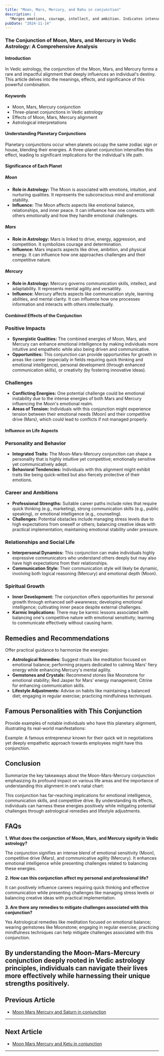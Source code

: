 ```yaml
---
title: "Moon, Mars, Mercury, and Rahu in conjunction"
description: |
  "Merges emotions, courage, intellect, and ambition. Indicates intense"
pubDate: "2024-11-14"
---
```


### The Conjunction of Moon, Mars, and Mercury in Vedic Astrology: A Comprehensive Analysis

#### Introduction

In Vedic astrology, the conjunction of the Moon, Mars, and Mercury forms a rare and impactful alignment that deeply influences an individual's destiny. This article delves into the meanings, effects, and significance of this powerful combination.

#### Keywords

- Moon, Mars, Mercury conjunction
- Three-planet conjunctions in Vedic astrology
- Effects of Moon, Mars, Mercury alignment
- Astrological interpretations

#### Understanding Planetary Conjunctions

Planetary conjunctions occur when planets occupy the same zodiac sign or house, blending their energies. A three-planet conjunction intensifies this effect, leading to significant implications for the individual's life path.

#### Significance of Each Planet

##### Moon

- **Role in Astrology:** The Moon is associated with emotions, intuition, and nurturing qualities. It represents the subconscious mind and emotional stability.
- **Influence:** The Moon affects aspects like emotional balance, relationships, and inner peace. It can influence how one connects with others emotionally and how they handle emotional challenges.

##### Mars

- **Role in Astrology:** Mars is linked to drive, energy, aggression, and competition. It symbolizes courage and determination.
- **Influence:** Mars impacts aspects like drive, ambition, and physical energy. It can influence how one approaches challenges and their competitive nature.

##### Mercury

- **Role in Astrology:** Mercury governs communication skills, intellect, and adaptability. It represents mental agility and versatility.
- **Influence:** Mercury affects aspects like communication style, learning abilities, and mental clarity. It can influence how one processes information and interacts with others intellectually.

#### Combined Effects of the Conjunction

### Positive Impacts

- **Synergistic Qualities:** The combined energies of Moon, Mars, and Mercury can enhance emotional intelligence by making individuals more intuitive and empathetic while also being driven and communicative.
- **Opportunities:** This conjunction can provide opportunities for growth in areas like career (especially in fields requiring quick thinking and emotional intelligence), personal development (through enhanced communication skills), or creativity (by fostering innovative ideas).

### Challenges

- **Conflicting Energies:** One potential challenge could be emotional instability due to the intense energies of both Mars and Mercury influencing the Moon's emotional realm.
- **Areas of Tension:** Individuals with this conjunction might experience tension between their emotional needs (Moon) and their competitive drive (Mars), which could lead to conflicts if not managed properly.

#### Influence on Life Aspects

### Personality and Behavior

- **Integrated Traits:** The Moon-Mars-Mercury conjunction can shape a personality that is highly intuitive yet competitive; emotionally sensitive yet communicatively adept.
- **Behavioral Tendencies:** Individuals with this alignment might exhibit traits like being quick-witted but also fiercely protective of their emotions.

### Career and Ambitions

- **Professional Strengths:** Suitable career paths include roles that require quick thinking (e.g., marketing), strong communication skills (e.g., public speaking), or emotional intelligence (e.g., counseling).
- **Challenges:** Potential obstacles include managing stress levels due to high expectations from oneself or others; balancing creative ideas with practical implementation; maintaining emotional stability under pressure.

### Relationships and Social Life

 - **Interpersonal Dynamics:** This conjunction can make individuals highly expressive communicators who understand others deeply but may also have high expectations from their relationships.
 - **Communication Style:** Their communication style will likely be dynamic, involving both logical reasoning (Mercury) and emotional depth (Moon).

### Spiritual Growth

 - **Inner Development:** The conjunction offers opportunities for personal growth through enhanced self-awareness; developing emotional intelligence; cultivating inner peace despite external challenges.
 - **Karmic Implications:** There may be karmic lessons associated with balancing one's competitive nature with emotional sensitivity; learning to communicate effectively without causing harm.

## Remedies and Recommendations

Offer practical guidance to harmonize the energies:

 - **Astrological Remedies:** Suggest rituals like meditation focused on emotional balance; performing prayers dedicated to calming Mars' fiery energy while enhancing Mercury's mental agility.
 - **Gemstones and Crystals:** Recommend stones like Moonstone for emotional stability; Red Jasper for Mars' energy management; Citrine for enhancing communication skills.
 - **Lifestyle Adjustments:** Advise on habits like maintaining a balanced diet; engaging in regular exercise; practicing mindfulness techniques.

## Famous Personalities with This Conjunction

Provide examples of notable individuals who have this planetary alignment, illustrating its real-world manifestations:

Example: A famous entrepreneur known for their quick wit in negotiations yet deeply empathetic approach towards employees might have this conjunction.

## Conclusion

Summarize the key takeaways about the Moon-Mars-Mercury conjunction emphasizing its profound impact on various life areas and the importance of understanding this alignment in one’s natal chart:

This conjunction has far-reaching implications for emotional intelligence, communication skills, and competitive drive. By understanding its effects, individuals can harness these energies positively while mitigating potential challenges through astrological remedies and lifestyle adjustments.

## FAQs

**1. What does the conjunction of Moon, Mars, and Mercury signify in Vedic astrology?**

The conjunction signifies an intense blend of emotional sensitivity (Moon), competitive drive (Mars), and communicative agility (Mercury). It enhances emotional intelligence while presenting challenges related to balancing these energies.

**2. How can this conjunction affect my personal and professional life?**

It can positively influence careers requiring quick thinking and effective communication while presenting challenges like managing stress levels or balancing creative ideas with practical implementation.

**3. Are there any remedies to mitigate challenges associated with this conjunction?**

Yes Astrological remedies like meditation focused on emotional balance; wearing gemstones like Moonstone; engaging in regular exercise; practicing mindfulness techniques can help mitigate challenges associated with this conjunction.

By understanding the Moon-Mars-Mercury conjunction deeply rooted in Vedic astrology principles, individuals can navigate their lives more effectively while harnessing their unique strengths positively.
---

## Previous Article
- [Moon Mars Mercury and Saturn in conjunction](1102030407_Moon_Mars_Mercury_and_Saturn_in_conjunction.mdx)

---

## Next Article
- [Moon Mars Mercury and Ketu in conjunction](1102030409_Moon_Mars_Mercury_and_Ketu_in_conjunction.mdx)

---

